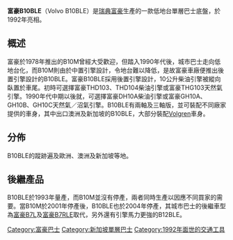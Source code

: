 {{Unreferenced|time=2020-12-02T17:55:39+00:00}}
{{NOTETA
|T=zh-hans:沃尔沃B10BLE;zh-hant:富豪B10BLE;
|1=zh-hans:沃尔沃;zh-hant:富豪;
}}
{{巴士型號信息框
| background       = 
| name             = 富豪B10BLE<br>Volvo B10BLE
| imagesize        = 250px
| image            = First Hampshire & Dorset 66127 S117 JTP.JPG
| caption          = 
| image_two        = 
| caption_two      = 
| image_three      = 
| caption_three    = 
| manufacturer     = [[富豪集團|富豪]]
| factory          = 瑞典<br>波蘭
| replaced         = 無
| yearconstruction = 1992年—2004年
| successor        = [[富豪B7L|富豪B7L]]<br>[[富豪B7RLE|富豪B7RLE]]<br>[[富豪B12BLE|富豪B12BLE]]
| competitor       = 
| length           = 
| width            = 
| height           = 
| engine           = 富豪THD103/THD104/THG103/<br>DH10A/GH10A/GH10B/GH10C
| gearbox          = 
}}
'''富豪B10BLE'''（Volvo B10BLE）是[[瑞典|瑞典]][[富豪集團|富豪]]生產的一款低地台單層巴士底盤，於1992年亮相。

==概述==
富豪於1978年推出的B10M曾經大受歡迎，但踏入1990年代後，城市巴士走向低地台化，而B10M則由於中置引擎設計，令地台難以降低，是故富豪車廠便推出後置引擎設計的B10BLE。富豪B10BLE採用後置引擎設計，10公升柴油引擎被縱向臥置於車尾。初時可選擇富豪THD103、THD104柴油引擎或富豪THG103天然氣引擎。1990年代中期以後就，可選擇富豪DH10A柴油引擎或富豪GH10A、GH10B、GH10C天然氣／沼氣引擎。B10BLE有兩軸及三軸版，並可裝配不同廠家提供的車身，其中出口澳洲及新加坡的B10BLE，大部分裝配[[Volgren|Volgren]]車身。

==分佈==
B10BLE的蹤跡遍及歐洲、澳洲及新加坡等地。

==後繼產品==
B10BLE於1993年量產，而B10M並沒有停產，兩者同時生產以因應不同買家的需要。當B10M於2001年停產後，B10BLE也於2004年停產，其城市巴士的後繼車型為[[富豪B7L|富豪B7L]]及[[富豪B7RLE|富豪B7RLE]]取代，另外還有引擎馬力更強的B12BLE。

{{commons cat|Volvo B10BLE}}
{{模板:沃尔沃巴士型号}}
{{汽車小作品}}

[[Category:富豪巴士|Category:富豪巴士]]
[[Category:新加坡單層巴士|Category:新加坡單層巴士]]
[[Category:1992年面世的交通工具|Category:1992年面世的交通工具]]